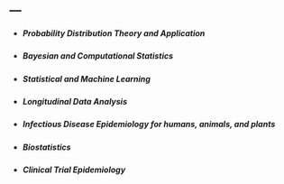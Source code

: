 ---
---

<link rel="stylesheet" href="styles.css" type="text/css">

* <h5><strong>Probability Distribution Theory and Application</strong></h5>
* <h5><strong>Bayesian and Computational Statistics</strong></h5>
* <h5><strong>Statistical and Machine Learning</strong></h5>
* <h5><strong>Longitudinal Data Analysis</strong></h5>
* <h5><strong>Infectious Disease Epidemiology for humans, animals, and plants</strong></h5>
* <h5><strong>Biostatistics</strong></h5>
* <h5><strong>Clinical Trial Epidemiology</strong></h5>